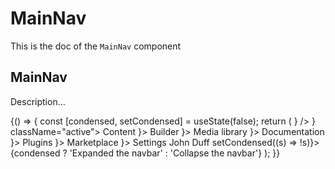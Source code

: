 <!--- MainNav.stories.mdx --->


<Meta title="Design System/Organisms/MainNav" component={MainNav} />

# MainNav

This is the doc of the `MainNav` component

## MainNav

Description...

<Canvas>
  <Story name="base">
    {() => {
      const [condensed, setCondensed] = useState(false);
      return (
        <Box background="neutral100" padding={10} style={{ height: '100vh' }}>
          <MainNav condensed={condensed}>
            <NavBrand workplace="Workplace" title="Strapi Dashboard" icon={<img src={strapiImage} alt="" />} />
            <Divider />
            <NavSections>
              <NavLink to="/cm" icon={<ContentIcon />} className="active">
                Content
              </NavLink>
              <NavSection label="Plugins">
                <NavLink to="/builder" icon={<CtbIcon />}>
                  Builder
                </NavLink>
                <NavLink to="/content" icon={<MediaLibIcon />}>
                  Media library
                </NavLink>
                <NavLink to="/content" icon={<AlertInfoIcon />}>
                  Documentation
                </NavLink>
              </NavSection>
              <NavSection label="General">
                <NavLink to="/builder" icon={<PluginsIcon />}>
                  Plugins
                </NavLink>
                <NavLink to="/content" icon={<MarketPlaceIcon />}>
                  Marketplace
                </NavLink>
                <NavLink to="/content" icon={<SettingsIcon />}>
                  Settings
                </NavLink>
              </NavSection>
            </NavSections>
            <NavUser src="https://avatars.githubusercontent.com/u/3874873?v=4" to="/somewhere-i-belong">
              John Duff
            </NavUser>
            <NavCondense onClick={() => setCondensed((s) => !s)}>
              {condensed ? 'Expanded the navbar' : 'Collapse the navbar'}
            </NavCondense>
          </MainNav>
        </Box>
      );
    }}
  </Story>
</Canvas>
